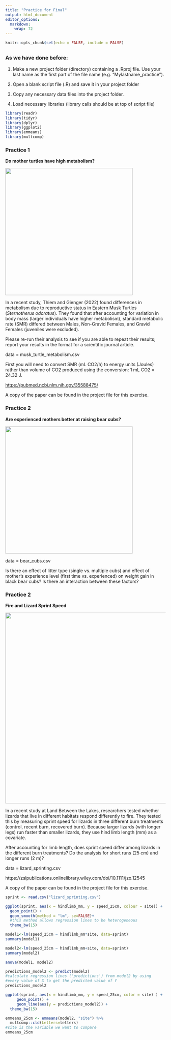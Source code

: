 ```yaml
---
title: "Practice for Final"
output: html_document
editor_options: 
  markdown: 
    wrap: 72
---
```


```r
knitr::opts_chunk$set(echo = FALSE, include = FALSE)
```

##  {.tabset}

### As we have done before:

1.  Make a new project folder (directory) containing a .Rproj file. Use
    your last name as the first part of the file name (e.g.
    "Mylastname_practice").

2.  Open a blank script file (.R) and save it in your project folder

3.  Copy any necessary data files into the project folder.

4.  Load necessary libraries (library calls should be at top of script
    file)

```r
library(readr)
library(tidyr)
library(dplyr)
library(ggplot2)
library(emmeans)
library(multcomp)
```


### Practice 1

**Do mother turtles have high metabolism?**

![](images/sterno.jpg){width="400"}

In a recent study, Thiem and Gienger (2022) found differences in
metabolism due to reproductive status in Eastern Musk Turtles
(*Sternotherus odoratus*). They found that after accounting for
variation in body mass (larger individuals have higher metabolism),
standard metabolic rate (SMR) differed between Males, Non-Gravid
Females, and Gravid Females (juveniles were excluded).

Please re-run their analysis to see if you are able to repeat their
results; report your results in the format for a scientific journal
article.

data = musk_turtle_metabolism.csv

First you will need to convert SMR (mL CO2/h) to energy units (Joules) rather
than volume of CO2 produced using the conversion: 1 mL CO2 = 24.32 J.

<https://pubmed.ncbi.nlm.nih.gov/35588475/>

A copy of the paper can be found in the project file for this exercise.

### Practice 2

**Are experienced mothers better at raising bear cubs?**

![](images/black-bear-family.jpeg){width="400"}

 data = bear_cubs.csv

Is there an effect of litter type (single vs. multiple cubs) and effect of mother's experience level (first time vs. experienced) on weight gain in black bear cubs? Is there an interaction between these factors?

### Practice 2

**Fire and Lizard Sprint Speed**

![](images/lizard_fire.png){width="600"}

In a recent study at Land Between the Lakes, researchers tested whether lizards that live in different habitats respond differently to fire. They tested this by measuring sprint speed for lizards in three different burn treatments (control, recent burn, recovered burn). Because larger lizards (with longer legs) run faster than smaller lizards, they use hind limb length (mm) as a covariate.

After accounting for limb length, does sprint speed differ among lizards in the different burn treatments? Do the analysis for short runs (25 cm) and longer runs (2 m)?

data = lizard_sprinting.csv

https://zslpublications.onlinelibrary.wiley.com/doi/10.1111/jzo.12545

A copy of the paper can be found in the project file for this exercise.

```r
sprint <- read.csv("lizard_sprinting.csv")
```

```r
ggplot(sprint, aes(x = hindlimb_mm, y = speed_25cm, colour = site)) +
  geom_point() +
  geom_smooth(method = "lm", se=FALSE)+ 
  #this method allows regression lines to be heterogeneous
  theme_bw(15)
```
```r
model1<-lm(speed_25cm ~ hindlimb_mm*site, data=sprint)
summary(model1)
```
```r
model2<-lm(speed_25cm ~ hindlimb_mm+site, data=sprint)
summary(model2)
```
```r
anova(model1, model2)
```
```r
predictions_model2 <- predict(model2) 
#calculate regression lines ('predictions') from model2 by using
#every value of X to get the predicted value of Y
predictions_model2
```
```r
ggplot(sprint, aes(x = hindlimb_mm, y = speed_25cm, color = site) ) +
     geom_point() +
     geom_line(aes(y = predictions_model2)) +
  theme_bw(15)
```
```r
emmeans_25cm <- emmeans(model2, "site") %>% 
  multcomp::cld(Letters=letters) 
#site is the variable we want to compare
emmeans_25cm
```

